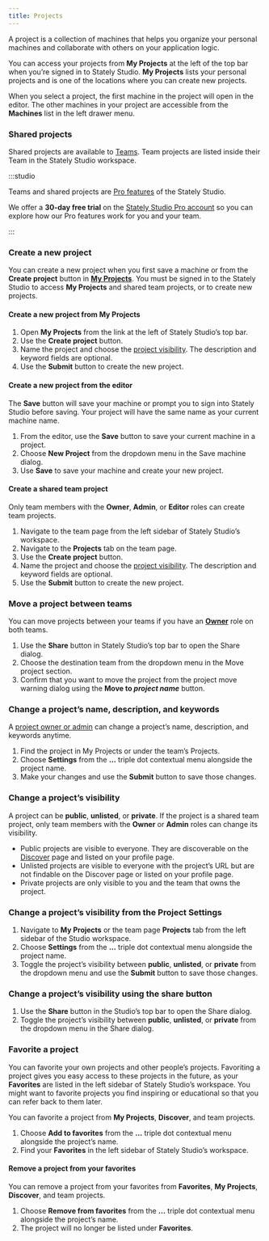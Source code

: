 ```yaml
---
title: Projects
---
```


A project is a collection of machines that helps you organize your personal machines and collaborate with others on your application logic.

<p>
  <ThemedImage
    alt="Stately Studio My Projects page showing three pages of projects along with each project’s name, number of machines, and whether the project is public, private, or unlisted."
    sources={{
      light: '/projects/my-projects.png',
      dark: '/projects/my-projects-dm.png',
    }}
  />
</p>

You can access your projects from **My Projects** at the left of the top bar when you’re signed in to Stately Studio. **My Projects** lists your personal projects and is one of the locations where you can create new projects.

When you select a project, the first machine in the project will open in the editor. The other machines in your project are accessible from the **Machines** list in the left drawer menu.

<p>
  <ThemedImage
    alt="Stately Studio editor showing the Machines list in the left drawer for the Stately Studio Tutorials project. The selected machine is called ‘Parent states.’"
    sources={{
      light: '/projects/machines-list.png',
      dark: '/projects/machines-list-dm.png',
    }}
  />
</p>

### Shared projects

Shared projects are available to [Teams](teams.mdx). Team projects are listed inside their Team in the Stately Studio workspace.

<p>
  <ThemedImage
    alt="Stately Studio Projects page for the Voyager team, showing a list of four projects, one with public machines, two with private machines, and one with unlisted machines."
    sources={{
      light: '/projects.png',
      dark: '/projects-dm.png',
    }}
  />
</p>

:::studio

Teams and shared projects are [Pro features](/studio-pro-plan.mdx) of the Stately Studio.

We offer a **30-day free trial** on the [Stately Studio Pro account](https://stately.ai/pricing) so you can explore how our Pro features work for you and your team.

:::

### Create a new project

You can create a new project when you first save a machine or from the **Create project** button in [**My Projects**](/#my-projects). You must be signed in to the Stately Studio to access **My Projects** and shared team projects, or to create new projects.

#### Create a new project from **My Projects**

1. Open **My Projects** from the link at the left of Stately Studio’s top bar.
2. Use the **Create project** button.
3. Name the project and choose the [project visibility](#change-a-projects-visibility). The description and keyword fields are optional.
4. Use the **Submit** button to create the new project.

#### Create a new project from the editor

The **Save** button will save your machine or prompt you to sign into Stately Studio before saving. Your project will have the same name as your current machine name.

1. From the editor, use the **Save** button to save your current machine in a project.
2. Choose **New Project** from the dropdown menu in the Save machine dialog.
3. Use **Save** to save your machine and create your new project.

#### Create a shared team project

Only team members with the **Owner**, **Admin**, or **Editor** roles can create team projects.

1. Navigate to the team page from the left sidebar of Stately Studio’s workspace.
2. Navigate to the **Projects** tab on the team page.
3. Use the **Create project** button.
4. Name the project and choose the [project visibility](#change-a-projects-visibility). The description and keyword fields are optional.
5. Use the **Submit** button to create the new project.

### Move a project between teams

You can move projects between your teams if you have an [**Owner**](teams.mdx#owner-role) role on both teams.

1. Use the **Share** button in Stately Studio’s top bar to open the Share dialog.
2. Choose the destination team from the dropdown menu in the Move project section.
3. Confirm that you want to move the project from the project move warning dialog using the **Move to _project name_** button.

<p>
  <ThemedImage
    alt="Stately Studio editor page showing the Share modal with the options for changing project visibility and moving projects to another team."
    sources={{
      light: '/projects/move-projects.png',
      dark: '/projects/move-projects-dm.png',
    }}
  />
</p>

<!-- TODO: ### How to move a machine between projects -->

### Change a project’s name, description, and keywords

A [project owner or admin](/projects.mdx#team-roles) can change a project’s name, description, and keywords anytime.

1. Find the project in My Projects or under the team’s Projects.
2. Choose **Settings** from the **...** triple dot contextual menu alongside the project name.
3. Make your changes and use the **Submit** button to save those changes.

### Change a project’s visibility

A project can be **public**, **unlisted**, or **private**. If the project is a shared team project, only team members with the **Owner** or **Admin** roles can change its visibility.

- Public projects are visible to everyone. They are discoverable on the [Discover](/discover.mdx) page and listed on your profile page.
- Unlisted projects are visible to everyone with the project’s URL but are not findable on the Discover page or listed on your profile page.
- Private projects are only visible to you and the team that owns the project.

### Change a project’s visibility from the Project Settings

1. Navigate to **My Projects** or the team page **Projects** tab from the left sidebar of the Studio workspace.
2. Choose **Settings** from the **...** triple dot contextual menu alongside the project name.
3. Toggle the project’s visibility between **public**, **unlisted**, or **private** from the dropdown menu and use the **Submit** button to save those changes.

### Change a project’s visibility using the share button

1. Use the **Share** button in the Studio’s top bar to open the Share dialog.
2. Toggle the project’s visibility between **public**, **unlisted**, or **private** from the dropdown menu in the Share dialog.

### Favorite a project

You can favorite your own projects and other people’s projects. Favoriting a project gives you easy access to these projects in the future, as your **Favorites** are listed in the left sidebar of Stately Studio’s workspace. You might want to favorite projects you find inspiring or educational so that you can refer back to them later.

You can favorite a project from **My Projects**, **Discover**, and team projects.

1. Choose **Add to favorites** from the **...** triple dot contextual menu alongside the project’s name.
2. Find your **Favorites** in the left sidebar of Stately Studio’s workspace.

#### Remove a project from your favorites

You can remove a project from your favorites from **Favorites**, **My Projects**, **Discover**, and team projects.

1. Choose **Remove from favorites** from the **...** triple dot contextual menu alongside the project’s name.
2. The project will no longer be listed under **Favorites**.
